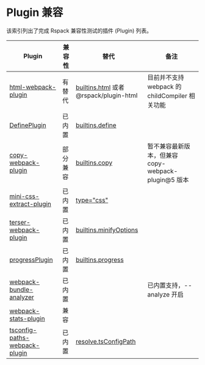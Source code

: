 # Plugin 兼容

该索引列出了完成 Rspack 兼容性测试的插件 (Plugin) 列表。

| Plugin                                                                                       | 兼容性   | 替代                                                                    | 备注                                                |
| -------------------------------------------------------------------------------------------- | -------- | ----------------------------------------------------------------------- | --------------------------------------------------- |
| [html-webpack-plugin](https://www.npmjs.com/package/html-webpack-plugin)                     | 有替代   | [builtins.html](/config/builtins#builtinshtml) 或者 @rspack/plugin-html | 目前并不支持 webpack 的 childCompiler 相关功能      |
| [DefinePlugin](https://webpack.js.org/plugins/define-plugin/)                                | 已内置   | [builtins.define](/config/builtins#builtinsdefine)                      |                                                     |
| [copy-webpack-plugin](https://www.npmjs.com/package/copy-webpack-plugin)                     | 部分兼容 | [builtins.copy](/config/builtinscopy)                                   | 暂不兼容最新版本，但兼容 copy-webpack-plugin@5 版本 |
| [mini-css-extract-plugin](https://www.npmjs.com/package/mini-css-extract-plugin)             | 已内置   | [type="css"](/guide/language-support#css)                               |                                                     |
| [terser-webpack-plugin](https://www.npmjs.com/package/terser-webpack-plugin)                 | 已内置   | [builtins.minifyOptions](/config/builtins#builtinsminifyoptions)        |                                                     |
| [progressPlugin](https://webpack.js.org/plugins/progress-plugin/)                            | 已内置   | [builtins.progress](/config/builtins#builtinsprogress)                  |                                                     |
| [webpack-bundle-analyzer](https://www.npmjs.com/package/webpack-bundle-analyzer)             | 已内置   |                                                                         | 已内置支持，--analyze 开启                          |
| [webpack-stats-plugin](https://www.npmjs.com/package/webpack-stats-plugin)                   | 兼容     |                                                                         |                                                     |
| [tsconfig-paths-webpack-plugin](https://www.npmjs.com/package/tsconfig-paths-webpack-plugin) | 已内置   | [resolve.tsConfigPath](/config/resolve#tsConfigPath)                    |
